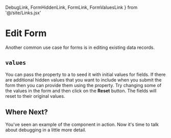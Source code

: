   DebugLink, FormHiddenLink, FormLink, FormValuesLink
} from '@/site/Links.jsx'

# Edit Form

<div className="intro">
  Another common use case for forms is in editing existing data records.
</div>

## `values`

<Split>
  You can pass the <FormValuesLink/> property to a <FormLink/> to
  seed it with initial values for fields.  If there are additional
  hidden values that you want to include when you submit the form then
  you can provide them using the <FormHiddenLink/> property.

  <Suggest>
    Try changing some of the values in the form and then
    click on the <b>Reset</b> button.  The fields will
    reset to their original values.
  </Suggest>
</Split>

<Example
  Component={EditForm}
  code={EditFormSrc}
  caption="Edit Form"
  highlightLines="50,51"
  expand
/>

## Where Next?

You've seen an example of the <DebugLink/> component in action.
Now it's time to talk about debugging in a little more detail.
